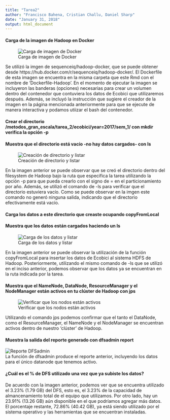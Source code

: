 ```yaml
---
title: "Tarea2"
author: "Francisco Bahena, Cristian Challu, Daniel Sharp"
date: "January 31, 2018"
output: html_document
---
```


<style>
    body .main-container {
        max-width: 1000px;
    }
</style>

#### **Carga de la imagen de Hadoop en Docker**
![Carga de imagen de Docker](/home/daniel/Documents/DataScience/Repos/Sem2/metodos_gran_escala/alumnos/daniel_sharp/imgtarea2/carga_docker.png)
  
Se utilizó la imgen de sequenceiq/hadoop-docker, que se puede obtener desde https://hub.docker.com/r/sequenceiq/hadoop-docker/. El Dockerfile de esta imagen se encuentra en la misma carpeta que este Rmd con el nombre de 'Dockerfile-Hadoop'. En el momento de ejecutar la imagen se incluyeron las banderas (opciones) necesarias para crear un volumen dentro del contenedor que contuviera los datos de Ecobici que utilizaremos después. Además, se incluyó la instrucción que sugiere el creador de la imagen en la página mencionada anteriormente para que se ejecute de manera interactiva y podamos utiizar el bash del contenedor.  
  
#### **Crear el directorio /metodos_gran_escala/tarea_2/ecobici/year=2017/sem_1/ con mkdir verifica la opción -p** 
#### **Muestra que el directorio está vacío -no hay datos cargados- con ls**  
![Creación de directorio y listar](/home/daniel/Documents/DataScience/Repos/Sem2/metodos_gran_escala/alumnos/daniel_sharp/imgtarea2/crear_vacio.png)  

  
  En la imagen anterior se puede observar que se creó el directorio dentro del filesystem de Hadoop bajo la ruta que especifica la tarea utilizando la opción -p para que pueda crearlo con el signo de = en el particionamiento por año. Además, se utilizó el comando de -ls para verificar que el directorio estuviera vacío. Como se puede observar en la imgen este comando no generó ninguna salida, indicando que el directorio efectivamente está vacío.  
  
#### **Carga los datos a este directorio que creaste ocupando copyFromLocal**  
#### **Muestra que los datos están cargados haciendo un ls**  
![Carga de los datos y listar](/home/daniel/Documents/DataScience/Repos/Sem2/metodos_gran_escala/alumnos/daniel_sharp/imgtarea2/carga_ls.png) 
  
  En la imagen anterior se puede observar la utilización de la función copyFromLocal para insertar los datos de Ecobici al sistema HDFS de Hadoop. Posteriormente, utilizando el mismo comando de -ls que se utilizó en el inciso anterior, podemos observar que los datos ya se encuentran en la ruta indicada por la tarea.
  
#### **Muestra que el NameNode, DataNode, ResourceManager y el NodeManager están activos en tu clúster de Hadoop con jps**  
  ![Verificar que los nodos están activos](/home/daniel/Documents/DataScience/Repos/Sem2/metodos_gran_escala/alumnos/daniel_sharp/imgtarea2/jps.png) 
  
  Utilizando el comando jps podemos confirmar que el tanto el DataNode, como el ResourceManager, el NameNode y el NodeManager se encuentran activos dentro de nuestro 'clúster' de Hadoop.  

#### **Muestra la salida del reporte generado con dfsadmin report**  
![Reporte DFSadmin](/home/daniel/Documents/DataScience/Repos/Sem2/metodos_gran_escala/alumnos/daniel_sharp/imgtarea2/dfsadmin.png)  
  La función de dfsadmin produce el reporte anterior, incluyendo los datos para el único datanode que tenemos activo.  
    
#### **¿Cuál es el % de DFS utilizado una vez que ya subiste los datos?**  
  De acuerdo con la imagen anterior, podemos ver que se encuentra utilizado el 3.23% (1.79 GB) del DFS, esto es, el 3.23% de la capacidad de almancenamiento total de el equipo que utilizamos. Por otro lado, hay un 23.91% (13.26 GB) aún disponible en el que podríamos agregar más datos. El porcentaje restante, 72.86% (40.42 GB), ya está siendo utilizado por el sistema operativo y las herramientas que se encuentran instaladas.
  
  
